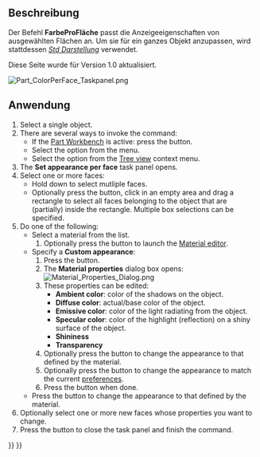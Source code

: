 <languages/>

{{Docnav/de
|[[Std_RandomColor/de|ZufälligeFarbe]]
|[[Std_ToggleTransparency/de|TransparenzmodusUmschalten]]
|[[Std_View_Menu/de|Std Menü Ansicht]]
|IconL=Std_RandomColor.svg
|IconR=Std_ToggleTransparency.svg
|IconC=Freecad.svg
}}

{{GuiCommand/de
|Name=Part ColorPerFace
|Name/de=Part FarbeProFläche
|MenuLocation=Ansicht → Farbe pro Fläche
|Workbenches=[[Part_Workbench/de|Part]], [[PartDesign_Workbench/de|PartDesign]]
|SeeAlso=[[Std_SetAppearance/de|Std Darstellung]]
}}

<span id="Description"></span>
==Beschreibung==

Der Befehl '''FarbeProFläche''' passt die Anzeigeeigenschaften von ausgewählten Flächen an. Um sie für ein ganzes Objekt anzupassen, wird stattdessen ''[[Std_SetAppearance/de|Std Darstellung]]'' verwendet.

Diese Seite wurde für Version 1.0 aktualisiert.

[[Image:Part_ColorPerFace_Taskpanel.png]]
{{Caption|The Set appearance per face task panel}}

<span id="Usage"></span>
==Anwendung==

# Select a single object.
# There are several ways to invoke the command:
#* If the [[Part_Workbench|Part Workbench]] is active: press the {{Button|[[Image:Part_ColorPerFace.svg|16px]] [[Part_ColorPerFace|Color per face]]}} button.
#* Select the {{MenuCommand|View → [[Image:Part_ColorPerFace.svg|16px]] Color per face}} option from the menu.
#* Select the {{MenuCommand|[[Image:Part_ColorPerFace.svg|16px]] Set appearance per face...}} option from the [[Tree_view|Tree view]] context menu.
# The '''Set appearance per face''' task panel opens.
# Select one or more faces:
#* Hold down {{KEY|Ctrl}} to select mutliple faces.
#* Optionally press the {{Button|Box selection}} button, click in an empty area and drag a rectangle to select all faces belonging to the object that are (partially) inside the rectangle. Multiple box selections can be specified.
# Do one of the following:
#* Select a material from the list.
#*# Optionally press the {{Button|Launch editor}} button to launch the [[Material_Edit|Material editor]].
#* Specify a '''Custom appearance''':
#*# Press the {{Button|...}} button.
#*# The '''Material properties''' dialog box opens:<br>[[Image:Material_Properties_Dialog.png]]
#*# These properties can be edited:
#*#* '''Ambient color''': color of the shadows on the object.
#*#* '''Diffuse color''': actual/base color of the object.
#*#* '''Emissive color''': color of the light radiating from the object.
#*#* '''Specular color''': color of the highlight (reflection) on a shiny surface of the object.
#*#* '''Shininess'''
#*#* '''Transparency'''
#*# Optionally press the {{Button|Reset}} button to change the appearance to that defined by the material.
#*# Optionally press the {{Button|Default}} button to change the appearance to match the current [[PartDesign_Preferences#Shape_appearance|preferences]].
#*# Press the {{Button|Close}} button when done.
#* Press the {{Button|Set to default}} button to change the appearance to that defined by the material.
# Optionally select one or more new faces whose properties you want to change.
# Press the {{Button|OK}} button to close the task panel and finish the command.


{{Docnav/de
|[[Std_RandomColor/de|ZufälligeFarbe]]
|[[Std_ToggleTransparency/de|TransparenzmodusUmschalten]]
|[[Std_View_Menu/de|Std Menü Ansicht]]
|IconL=Std_RandomColor.svg
|IconR=Std_ToggleTransparency.svg
|IconC=Freecad.svg
}}

{{Std_Base_navi{{#translation:}}}}
{{Userdocnavi{{#translation:}}}}